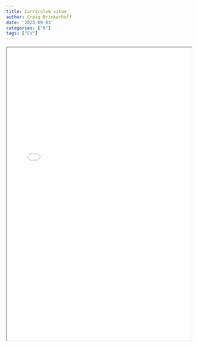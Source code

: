 ```yaml
---
title: Curriculum vitae
author: Craig Brinkerhoff
date: '2023-09-03'
categories: ["R"]
tags: ["CV"]
---
```

<center>
<iframe src="Brinkerhoff_CV_website.pdf" width="100%" height="800px"></iframe>
</center>